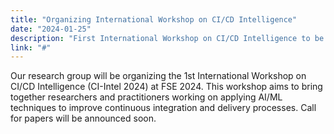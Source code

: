 ```yaml
---
title: "Organizing International Workshop on CI/CD Intelligence"
date: "2024-01-25"
description: "First International Workshop on CI/CD Intelligence to be held at FSE 2024, focusing on AI/ML applications in CI/CD."
link: "#"
---
```


Our research group will be organizing the 1st International Workshop on CI/CD Intelligence (CI-Intel 2024) at FSE 2024. This workshop aims to bring together researchers and practitioners working on applying AI/ML techniques to improve continuous integration and delivery processes. Call for papers will be announced soon.
